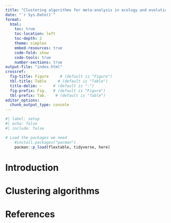 ```yaml
---
title: "Clustering algorithms for meta-analysis in ecology and evolution"
date: "`r Sys.Date()`"
format:
  html:
    toc: true
    toc-location: left
    toc-depth: 2
    theme: simplex
    embed-resources: true
    code-fold: show
    code-tools: true
    number-sections: true
output-file: "index.html"
crossref: 
  fig-title: Figure     # (default is "Figure")
  tbl-title: Table     # (default is "Table")
  title-delim: —     # (default is ":")
  fig-prefix: Fig.   # (default is "Figure")
  tbl-prefix: Tab.    # (default is "Table")
editor_options: 
  chunk_output_type: console
---
```


```r
#| label: setup
#| echo: false
#| include: false

# Load the packages we need
	#install.packages("pacman")
	pacman::p_load(flextable, tidyverse, here)

```
# Introduction

# Clustering algorithms

# References